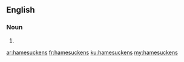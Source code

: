 ==English==

===Noun===
{{head|en|noun plural form}}

# {{plural of|hamesucken|lang=en}}

[[ar:hamesuckens]]
[[fr:hamesuckens]]
[[ku:hamesuckens]]
[[my:hamesuckens]]